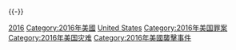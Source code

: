 {{cat topic in year| topic=美國恐怖活動| year=2016}}
{{-}}

[[Category:美国各年恐怖活动|2016]]
[[Category:2016年美國|Category:2016年美國]]
[[Category:2016年恐怖活動|United States]]
[[Category:2016年美国罪案|Category:2016年美国罪案]]
[[Category:2016年美国灾难|Category:2016年美国灾难]]
[[Category:2016年美國襲擊事件|Category:2016年美國襲擊事件]]